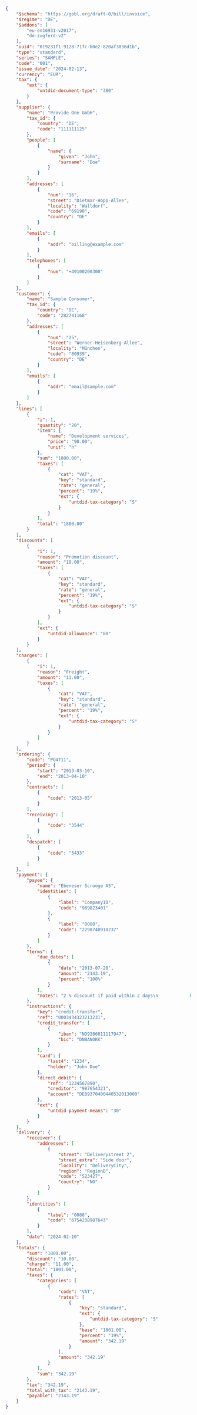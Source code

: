 ```json ZUGFeRD B2B Invoice with additional fields
{
    "$schema": "https://gobl.org/draft-0/bill/invoice",
    "$regime": "DE",
    "$addons": [
        "eu-en16931-v2017",
        "de-zugferd-v2"
    ],
    "uuid": "019231f1-9128-71fc-b0e2-820af3036d1b",
    "type": "standard",
    "series": "SAMPLE",
    "code": "001",
    "issue_date": "2024-02-13",
    "currency": "EUR",
    "tax": {
        "ext": {
            "untdid-document-type": "380"
        }
    },
    "supplier": {
        "name": "Provide One GmbH",
        "tax_id": {
            "country": "DE",
            "code": "111111125"
        },
        "people": [
            {
                "name": {
                    "given": "John",
                    "surname": "Doe"
                }
            }
        ],
        "addresses": [
            {
                "num": "16",
                "street": "Dietmar-Hopp-Allee",
                "locality": "Walldorf",
                "code": "69190",
                "country": "DE"
            }
        ],
        "emails": [
            {
                "addr": "billing@example.com"
            }
        ],
        "telephones": [
            {
                "num": "+49100200300"
            }
        ]
    },
    "customer": {
        "name": "Sample Consumer",
        "tax_id": {
            "country": "DE",
            "code": "282741168"
        },
        "addresses": [
            {
                "num": "25",
                "street": "Werner-Heisenberg-Allee",
                "locality": "München",
                "code": "80939",
                "country": "DE"
            }
        ],
        "emails": [
            {
                "addr": "email@sample.com"
            }
        ]
    },
    "lines": [
        {
            "i": 1,
            "quantity": "20",
            "item": {
                "name": "Development services",
                "price": "90.00",
                "unit": "h"
            },
            "sum": "1800.00",
            "taxes": [
                {
                    "cat": "VAT",
                    "key": "standard",
                    "rate": "general",
                    "percent": "19%",
                    "ext": {
                        "untdid-tax-category": "S"
                    }
                }
            ],
            "total": "1800.00"
        }
    ],
    "discounts": [
        {
            "i": 1,
            "reason": "Promotion discount",
            "amount": "10.00",
            "taxes": [
                {
                    "cat": "VAT",
                    "key": "standard",
                    "rate": "general",
                    "percent": "19%",
                    "ext": {
                        "untdid-tax-category": "S"
                    }
                }
            ],
            "ext": {
                "untdid-allowance": "88"
            }
        }
    ],
    "charges": [
        {
            "i": 1,
            "reason": "Freight",
            "amount": "11.00",
            "taxes": [
                {
                    "cat": "VAT",
                    "key": "standard",
                    "rate": "general",
                    "percent": "19%",
                    "ext": {
                        "untdid-tax-category": "S"
                    }
                }
            ]
        }
    ],
    "ordering": {
        "code": "PO4711",
        "period": {
            "start": "2013-03-10",
            "end": "2013-04-10"
        },
        "contracts": [
            {
                "code": "2013-05"
            }
        ],
        "receiving": [
            {
                "code": "3544"
            }
        ],
        "despatch": [
            {
                "code": "5433"
            }
        ]
    },
    "payment": {
        "payee": {
            "name": "Ebeneser Scrooge AS",
            "identities": [
                {
                    "label": "CompanyID",
                    "code": "989823401"
                },
                {
                    "label": "0088",
                    "code": "2298740918237"
                }
            ]
        },
        "terms": {
            "due_dates": [
                {
                    "date": "2013-07-20",
                    "amount": "2143.19",
                    "percent": "100%"
                }
            ],
            "notes": "2 % discount if paid within 2 days\n            Penalty percentage 10% from due date"
        },
        "instructions": {
            "key": "credit-transfer",
            "ref": "0003434323213231",
            "credit_transfer": [
                {
                    "iban": "NO9386011117947",
                    "bic": "DNBANOKK"
                }
            ],
            "card": {
                "last4": "1234",
                "holder": "John Doe"
            },
            "direct_debit": {
                "ref": "1234567890",
                "creditor": "987654321",
                "account": "DE89370400440532013000"
            },
            "ext": {
                "untdid-payment-means": "30"
            }
        }
    },
    "delivery": {
        "receiver": {
            "addresses": [
                {
                    "street": "Deliverystreet 2",
                    "street_extra": "Side door",
                    "locality": "DeliveryCity",
                    "region": "RegionD",
                    "code": "523427",
                    "country": "NO"
                }
            ]
        },
        "identities": [
            {
                "label": "0088",
                "code": "6754238987643"
            }
        ],
        "date": "2024-02-10"
    },
    "totals": {
        "sum": "1800.00",
        "discount": "10.00",
        "charge": "11.00",
        "total": "1801.00",
        "taxes": {
            "categories": [
                {
                    "code": "VAT",
                    "rates": [
                        {
                            "key": "standard",
                            "ext": {
                                "untdid-tax-category": "S"
                            },
                            "base": "1801.00",
                            "percent": "19%",
                            "amount": "342.19"
                        }
                    ],
                    "amount": "342.19"
                }
            ],
            "sum": "342.19"
        },
        "tax": "342.19",
        "total_with_tax": "2143.19",
        "payable": "2143.19"
    }
}
```